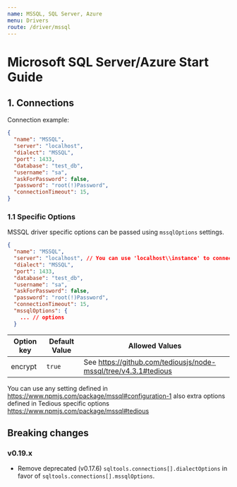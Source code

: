 ```yaml
---
name: MSSQL, SQL Server, Azure
menu: Drivers
route: /driver/mssql
---
```


# Microsoft SQL Server/Azure Start Guide

## 1. Connections

Connection example:
```json
{
  "name": "MSSQL",
  "server": "localhost",
  "dialect": "MSSQL",
  "port": 1433,
  "database": "test_db",
  "username": "sa",
  "askForPassword": false,
  "password": "root(!)Password",
  "connectionTimeout": 15,
}
```

### 1.1 Specific Options

MSSQL driver specific options can be passed using `mssqlOptions` settings.

```json
{
  "name": "MSSQL",
  "server": "localhost", // You can use 'localhost\\instance' to connect to named instance
  "dialect": "MSSQL",
  "port": 1433,
  "database": "test_db",
  "username": "sa",
  "askForPassword": false,
  "password": "root(!)Password",
  "connectionTimeout": 15,
  "mssqlOptions": {
    ... // options
  }
```

| Option key  | Default Value | Allowed Values |
| ------------- | ------------- | ------------- |
| encrypt  | `true`  | See https://github.com/tediousjs/node-mssql/tree/v4.3.1#tedious |

You can use any setting defined in https://www.npmjs.com/package/mssql#configuration-1 also extra options defined in Tedious specific options https://www.npmjs.com/package/mssql#tedious

## Breaking changes

### v0.19.x

* Remove deprecated (v0.17.6) `sqltools.connections[].dialectOptions` in favor of `sqltools.connections[].mssqlOptions`.